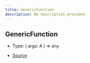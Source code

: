 ```yaml
---
title: GenericFunction
description: No description provided
---
```


## GenericFunction

- Type: (
  args: A
) => any

- [Source](https://github.com/underctrl-io/commandkit/blob/e7997746676c2b18be64230c918cb998973d18b5/packages/commandkit/src/context/async-context.ts#L8)